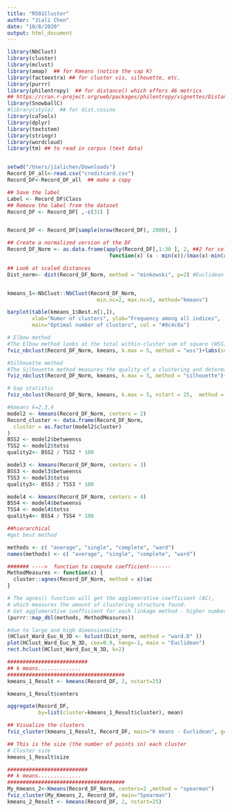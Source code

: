 ```yaml
---
title: "R501Cluster"
author: "Jiali Chen"
date: "10/8/2020"
output: html_document
---
```


```r
library(NbClust)
library(cluster)
library(mclust)
library(amap)  ## for Kmeans (notice the cap K)
library(factoextra) ## for cluster vis, silhouette, etc.
library(purrr)
library(philentropy)  ## for distance() which offers 46 metrics
## https://cran.r-project.org/web/packages/philentropy/vignettes/Distances.html
library(SnowballC)
#library(stylo)  ## for dist.cosine
library(caTools)
library(dplyr)
library(textstem)
library(stringr)
library(wordcloud)
library(tm) ## to read in corpus (text data)


setwd("/Users/jialichen/Downloads")
Record_DF_all<-read.csv("creditcard.csv")
Record_DF<-Record_DF_all  ## make a copy

```


```r
## Save the label
Label <- Record_DF$Class
## Remove the label from the dataset
Record_DF <- Record_DF[ ,-c(31) ]


Record_DF <- Record_DF[sample(nrow(Record_DF), 2000), ]

## Create a normalized version of the DF
Record_DF_Norm <- as.data.frame(apply(Record_DF[,1:30 ], 2, ##2 for col
                                 function(x) (x - min(x))/(max(x)-min(x))))

## Look at scaled distances
Dist_norm<- dist(Record_DF_Norm, method = "minkowski", p=2) #Euclidean


kmeans_1<-NbClust::NbClust(Record_DF_Norm, 
                             min.nc=2, max.nc=5, method="kmeans")


```

```r
barplot(table(kmeans_1$Best.n[1,]), 
        xlab="Numer of clusters", ylab="Frequency among all indices",
        main="Optimal number of clusters", col = "#0c4c8a")
```

```r
# Elbow method
#The Elbow method looks at the total within-cluster sum of square (WSS) as a function of the number of clusters
fviz_nbclust(Record_DF_Norm, kmeans, k.max = 5, method = "wss")+labs(subtitle = "Elbow method")
```

```r
#Silhouette method
#The Silhouette method measures the quality of a clustering and determines how well each point lies within its cluster.
fviz_nbclust(Record_DF_Norm, kmeans, k.max = 5, method = "silhouette")+labs(subtitle = "Silhouette method")
```

```r
# Gap statistic
fviz_nbclust(Record_DF_Norm, kmeans, k.max = 5, nstart = 25,  method = "gap_stat", nboot = 50)+labs(subtitle = "Gap statistic method")
```

```r
#kmeans k=2,3,4
model2 <- kmeans(Record_DF_Norm, centers = 2)
Record_cluster <- data.frame(Record_DF_Norm,
  cluster = as.factor(model2$cluster)
)
BSS2 <- model2$betweenss
TSS2 <- model2$totss
quality2<- BSS2 / TSS2 * 100

model3 <- kmeans(Record_DF_Norm, centers = 3)
BSS3 <- model3$betweenss
TSS3 <- model3$totss
quality3<- BSS3 / TSS3 * 100

model4 <- kmeans(Record_DF_Norm, centers = 4)
BSS4 <- model4$betweenss
TSS4 <- model4$totss
quality4<- BSS4 / TSS4 * 100

```

```r
##hierarchical 
#get best method 

methods <- c( "average", "single", "complete", "ward")
names(methods) <- c( "average", "single", "complete", "ward")

####### ---->  function to compute coefficient-------
MethodMeasures <- function(x) {
  cluster::agnes(Record_DF_Norm, method = x)$ac
}

# The agnes() function will get the agglomerative coefficient (AC), 
# which measures the amount of clustering structure found.
# Get agglomerative coefficient for each linkage method - higher number is best
(purrr::map_dbl(methods, MethodMeasures))
```

```r
#due to large and high dimensionality 
(HClust_Ward_Euc_N_3D <- hclust(Dist_norm, method = "ward.D" ))
plot(HClust_Ward_Euc_N_3D, cex=0.9, hang=-1, main = "Euclidean")
rect.hclust(HClust_Ward_Euc_N_3D, k=2)
```

```r
##########################
## k means..............
######################################
kmeans_1_Result <- kmeans(Record_DF, 2, nstart=25)   

kmeans_1_Result$centers  

aggregate(Record_DF, 
          by=list(cluster=kmeans_1_Result$cluster), mean)

## Visualize the clusters
fviz_cluster(kmeans_1_Result, Record_DF, main="K means - Euclidean", geom="point")

## This is the size (the number of points in) each cluster
# Cluster size
kmeans_1_Result$size

```

```r
##########################
## k means..............
######################################
My_Kmeans_2<-Kmeans(Record_DF_Norm, centers=2 ,method = "spearman")
fviz_cluster(My_Kmeans_2, Record_DF, main="Spearman")
kmeans_2_Result <- kmeans(Record_DF, 2, nstart=25)   
```